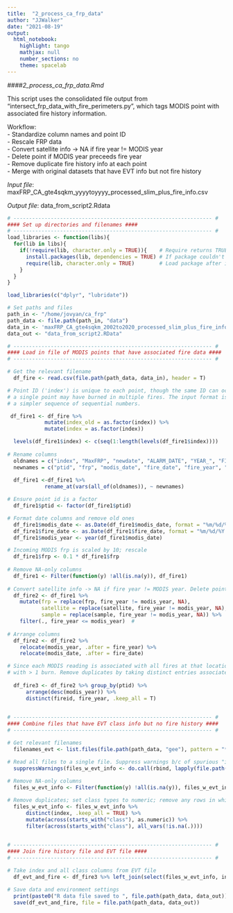 ```yaml
---
title:  "2_process_ca_frp_data"
author: "JJWalker"
date: "2021-08-19"
output:
  html_notebook:
    highlight: tango
    mathjax: null
    number_sections: no
    theme: spacelab
---
```


####_2_process_ca_frp_data.Rmd_

This script uses the consolidated file output from "intersect_frp_data_with_fire_perimeters.py", 
which tags MODIS point with associated fire history information. 

Workflow:  
   -  Standardize column names and point ID  
   -  Rescale FRP data  
   -  Convert satellite info -> NA if fire year != MODIS year  
   -  Delete point if MODIS year preceeds fire year  
   -  Remove duplicate fire history info at each point  
   -  Merge with original datasets that have EVT info but not fire history  

_Input file_:  maxFRP_CA_gte4sqkm_yyyytoyyyy_processed_slim_plus_fire_info.csv

_Output file_:  data_from_script2.Rdata


```r

# ---------------------------------------------------------------- #
#### Set up directories and filenames ####
# ---------------------------------------------------------------- #
load_libraries <- function(libs){
  for(lib in libs){
    if(!require(lib, character.only = TRUE)){    # Require returns TRUE if package loaded
      install.packages(lib, dependencies = TRUE) # If package couldn't load, re-install
      require(lib, character.only = TRUE)        # Load package after installing
    }
  }
}

load_libraries(c("dplyr", "lubridate"))

# Set paths and files
path_in <- "/home/jovyan/ca_frp"
path_data <- file.path(path_in, "data")
data_in <- 'maxFRP_CA_gte4sqkm_2002to2020_processed_slim_plus_fire_info.csv' 
data_out <- "data_from_script2.RData"

```


```r
# ---------------------------------------------------------------- #
#### Load in file of MODIS points that have associated fire data ####
# ---------------------------------------------------------------- #

# Get the relevant filename
  df_fire <- read.csv(file.path(path_data, data_in), header = T)

```



```r

# Point ID ('index') is unique to each point, though the same ID can occur in multiple rows since
# a single point may have burned in multiple fires. The input format is unwieldy; replace with 
# a simpler sequence of sequential numbers.

 df_fire1 <- df_fire %>% 
            mutate(index_old = as.factor(index)) %>% 
            mutate(index = as.factor(index))

  levels(df_fire1$index) <- c(seq(1:length(levels(df_fire1$index))))
  
# Rename columns  
  oldnames = c("index", "MaxFRP", "newdate", "ALARM_DATE", "YEAR_", "FID_firep2", "FIRE_NAME", "GIS_ACRES", "latitude", "longitude", "pixelarea")
  newnames = c("ptid", "frp", "modis_date", "fire_date", "fire_year", "fireid", "fire_name", "fire_ac", "lat", "lon", "pixelarea")
  
  df_fire1 <-df_fire1 %>% 
            rename_at(vars(all_of(oldnames)), ~ newnames)

# Ensure point id is a factor
  df_fire1$ptid <- factor(df_fire1$ptid)

# Format date columns and remove old ones
  df_fire1$modis_date <- as.Date(df_fire1$modis_date, format = "%m/%d/%Y %H:%M:%S") 
  df_fire1$fire_date <- as.Date(df_fire1$fire_date, format = "%m/%d/%Y %H:%M:%S")
  df_fire1$modis_year <- year(df_fire1$modis_date)

# Incoming MODIS frp is scaled by 10; rescale
  df_fire1$frp <- 0.1 * df_fire1$frp
  
# Remove NA-only columns
  df_fire1 <- Filter(function(y) !all(is.na(y)), df_fire1)
  
# Convert satellite info -> NA if fire year != MODIS year. Delete point if MODIS year preceeds fire year.
  df_fire2 <- df_fire1 %>% 
    mutate(frp = replace(frp, fire_year != modis_year, NA),
           satellite = replace(satellite, fire_year != modis_year, NA),
           sample = replace(sample, fire_year != modis_year, NA)) %>% 
    filter(., fire_year <= modis_year)  # 
  
# Arrange columns 
  df_fire2 <- df_fire2 %>% 
    relocate(modis_year, .after = fire_year) %>% 
    relocate(modis_date, .after = fire_date)

# Since each MODIS reading is associated with all fires at that location, multiple fire histories will exist at points
# with > 1 burn. Remove duplicates by taking distinct entries associated with each point.
 
  df_fire3 <- df_fire2 %>% group_by(ptid) %>% 
      arrange(desc(modis_year)) %>% 
      distinct(fireid, fire_year, .keep_all = T)
  
```


```r

# ---------------------------------------------------------------- #
#### Combine files that have EVT class info but no fire history ####
# ---------------------------------------------------------------- #

# Get relevant filenames
  filenames_evt <- list.files(file.path(path_data, "gee"), pattern = "*_processed.csv")

# Read all files to a single file. Suppress warnings b/c of spurious "incomplete last line" error
  suppressWarnings(files_w_evt_info <- do.call(rbind, lapply(file.path(path_data, "gee", filenames_evt), read.csv, row.names=NULL)))
  
# Remove NA-only columns
  files_w_evt_info <- Filter(function(y) !all(is.na(y)), files_w_evt_info)

# Remove duplicates; set class types to numeric; remove any rows in which class is only NA
  files_w_evt_info <- files_w_evt_info %>% 
      distinct(index, .keep_all = TRUE) %>% 
      mutate(across(starts_with("class"), as.numeric)) %>%  
      filter(across(starts_with("class"), all_vars(!is.na(.))))
  
```


```r

# ---------------------------------------------------------------- #
#### Join fire history file and EVT file ####
# ---------------------------------------------------------------- #

# Take index and all class columns from EVT file
  df_evt_and_fire <- df_fire3 %>% left_join(select(files_w_evt_info, index, starts_with("class")), by = c("index_old" = "index"))

```


```r

# Save data and environment settings   
  print(paste0("R data file saved to ", file.path(path_data, data_out)))
  save(df_evt_and_fire, file = file.path(path_data, data_out))

```

